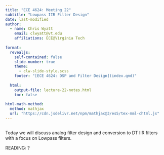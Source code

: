 ```yaml
---
title: "ECE 4624: Meeting 22"
subtitle: "Lowpass IIR Filter Design"
date: last-modified
author:
  - name: Chris Wyatt
    email: clwyatt@vt.edu
    affiliations: ECE@Virginia Tech
    
format: 
  revealjs:
    self-contained: false
    slide-number: true
    theme: 
      - clw-slide-style.scss
    footer: "[ECE 4624: DSP and Filter Design](index.qmd)"
    
  html:
    output-file: lecture-22-notes.html
    toc: false
    
html-math-method:
  method: mathjax
  url: "https://cdn.jsdelivr.net/npm/mathjax@3/es5/tex-mml-chtml.js"
---
```


##

Today we will discuss analog filter design and conversion to DT IIR filters with a focus on Lowpass filters.
    
READING: ?







